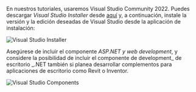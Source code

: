 En nuestros tutoriales, usaremos Visual Studio Community 2022. Puedes descargar _Visual Studio Installer_
desde [aquí](https://visualstudio.microsoft.com/vs/community/) y, a continuación, instale la versión y la edición deseadas
de Visual Studio desde la aplicación de instalación:

![Visual Studio Installer](vs-installer.webp)

Asegúrese de incluir el componente _ASP.NET y web development_, y considere la posibilidad de incluir
el componente de development_ de escritorio _.NET también si planea desarrollar complementos para aplicaciones de escritorio
como Revit o Inventor.

![Visual Studio Components](vs-components.webp)
